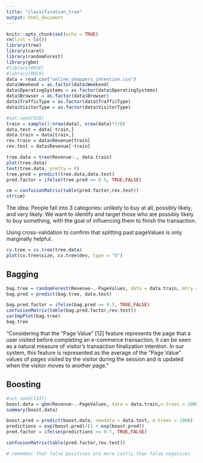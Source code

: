 ```yaml
---
title: "classification_tree"
output: html_document
---
```


```r
knitr::opts_chunk$set(echo = TRUE)
rm(list = ls())
library(tree)
library(caret)
library(randomForest)
library(gbm)
#library(ROSE)
#library(ROCR)
data = read.csv("online_shoppers_intention.csv")
data$Weekend = as.factor(data$Weekend)
data$OperatingSystems = as.factor(data$OperatingSystems)
data$Browser = as.factor(data$Browser)
data$TrafficType = as.factor(data$TrafficType)
data$VisitorType = as.factor(data$VisitorType)
```

```r
#set.seed(928)
train = sample(1:nrow(data), nrow(data)*7/8)
data.test = data[-train,]
data.train = data[train,]
rev.train = data$Revenue[train]
rev.test = data$Revenue[-train]
```

```r
tree.data = tree(Revenue~., data.train)
plot(tree.data)
text(tree.data, pretty = 0)
tree.pred = predict(tree.data,data.test)
pred.factor = ifelse(tree.pred >= 0.5, TRUE,FALSE)
```

```r
cm = confusionMatrix(table(pred.factor,rev.test))
str(cm)
```

The idea:
People fall into 3 categories: unlikely to buy at all, possibly likely, and very likely. We want to identify and target those who are possibly likely to buy something, with the goal of influencing them to finish the transaction.

Using cross-validation to confirm that splitting past pageValues is only marginally helpful.
```r
cv.tree = cv.tree(tree.data)
plot(cv.tree$size, cv.tree$dev, type = "b")
```

## Bagging

```r
bag.tree = randomForest(Revenue~.-PageValues, data = data.train, mtry = 10, importance = TRUE, ntrees = 300)
bag.pred = predict(bag.tree, data.test)
```

```r
bag.pred.factor = ifelse(bag.pred >= 0.5, TRUE,FALSE)
confusionMatrix(table(bag.pred.factor,rev.test))
varImpPlot(bag.tree)
bag.tree
```

"Considering that the “Page Value” [12] feature represents the page
that a user visited before completing an e-commerce transaction, it can be seen as a
natural measure of visitor’s transaction finalization intention. In our system, this feature
is represented as the average of the "Page Value" values of pages visited by the visitor
during the session and is updated when the visitor moves to another page."

## Boosting
```r
#set.seed(1337)
boost.data = gbm(Revenue~.-PageValues, data = data.train,n.trees = 1000, shrinkage = 0.01)
summary(boost.data)
```

```r
boost.pred = predict(boost.data, newdata = data.test, n.trees = 1000)
predictions = exp(boost.pred)/(1 + exp(boost.pred))
pred.factor = ifelse(predictions >= 0.7, TRUE,FALSE)

confusionMatrix(table(pred.factor,rev.test))

# remember that false positives are more costly than false negatives
```